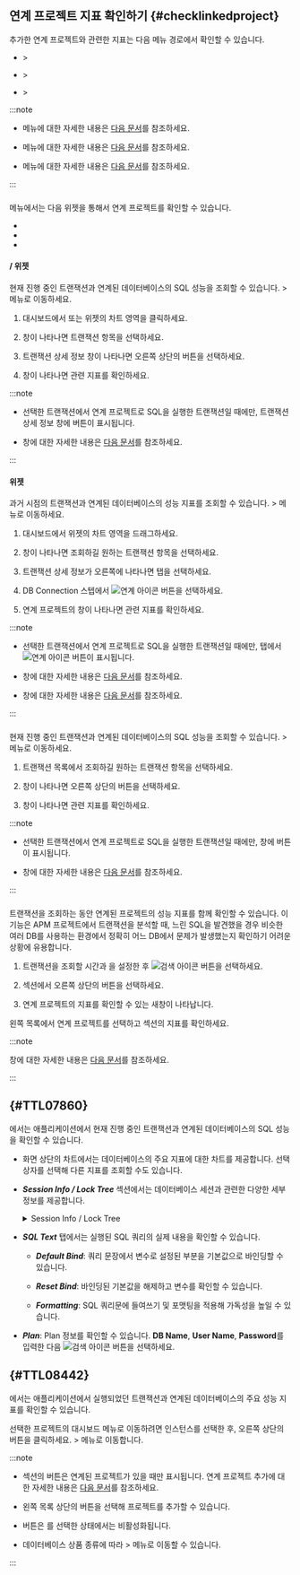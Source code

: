 ## 연계 프로젝트 지표 확인하기 {#checklinkedproject}

추가한 연계 프로젝트와 관련한 지표는 다음 메뉴 경로에서 확인할 수 있습니다. 

* <Cmdname sid="side_dashboard" className="uitext" /> &gt; <Cmdname sid="side_appDashboard" className="uitext" />

* <Cmdname sid="side_dashboard" className="uitext" /> &gt; <Cmdname sid="side_multi_active_tx" className="uitext" />

* <Cmdname sid="side_analysis" className="uitext" /> &gt; <Cmdname sid="side_hitmap" className="uitext" />

:::note

* <Cmdname sid="side_appDashboard" className="uitext" /> 메뉴에 대한 자세한 내용은 [다음 문서](dashboard-intro)를 참조하세요.

* <Cmdname sid="side_multi_active_tx" className="uitext" /> 메뉴에 대한 자세한 내용은 [다음 문서](dashboard-active-transaction)를 참조하세요.

* <Cmdname sid="side_hitmap" className="uitext" /> 메뉴에 대한 자세한 내용은 [다음 문서](analysis-hitmap)를 참조하세요.

:::

### <Cmdname sid="side_appDashboard" />

<Cmdname sid="side_appDashboard" className="uitext" /> 메뉴에서는 다음 위젯을 통해서 연계 프로젝트를 확인할 수 있습니다.

* <Cmdname sid="AA001" className="uitext" />

* <Cmdname sid="AA002" className="uitext" />

* <Cmdname sid="AA005" className="uitext" />

#### <Cmdname sid="AA001" /> / <Cmdname sid="AA002" /> 위젯

현재 진행 중인 트랜잭션과 연계된 데이터베이스의 SQL 성능을 조회할 수 있습니다. <Cmdname sid="side_dashboard" className="uitext" /> &gt; <Cmdname sid="side_appDashboard" className="uitext" /> 메뉴로 이동하세요.

<ImgLang img="linked-projects-check-widget-01.png" desc="Correlated project" />

<ImgLang img="linked-projects-check-widget-02.png" desc="Correlated project" />

1. 대시보드에서 <Cmdname sid="AA001" className="uitext" /> 또는 <Cmdname sid="AA002" className="uitext" /> 위젯의 차트 영역을 클릭하세요.

1. <Cmdname sid="acttx" className="uitext" /> 창이 나타나면 트랜잭션 항목을 선택하세요.

1. 트랜잭션 상세 정보 창이 나타나면 오른쪽 상단의 <Cmdname sid="BTN08518" className="uitext" /> 버튼을 선택하세요.

1. <Cmdname sid="TTL07860" className="uitext" /> 창이 나타나면 관련 지표를 확인하세요.

:::note

* 선택한 트랜잭션에서 연계 프로젝트로 SQL을 실행한 트랜잭션일 때에만, 트랜잭션 상세 정보 창에 <Cmdname sid="BTN08518" className="uitext" /> 버튼이 표시됩니다.

* <Cmdname sid="TTL07860" className="uitext" /> 창에 대한 자세한 내용은 [다음 문서](#TTL07860)를 참조하세요.

:::

#### <Cmdname sid="AA005" /> 위젯

과거 시점의 트랜잭션과 연계된 데이터베이스의 성능 지표를 조회할 수 있습니다. <Cmdname sid="side_dashboard" className="uitext" /> &gt; <Cmdname sid="side_appDashboard" className="uitext" /> 메뉴로 이동하세요.

<ImgLang img="linked-projects-check-widget-03.png" desc="Correlated project" />

<ImgLang img="linked-projects-check-widget-04.png" desc="Correlated project" />

1. 대시보드에서 <Cmdname sid="AA005" className="uitext" /> 위젯의 차트 영역을 드래그하세요.

1. <Cmdname sid="TTL06209" className="uitext" /> 창이 나타나면 조회하길 원하는 트랜잭션 항목을 선택하세요.

1. 트랜잭션 상세 정보가 오른쪽에 나타나면 <Cmdname sid="TTL06126" className="uitext" /> 탭을 선택하세요.

1. DB Connection 스텝에서 ![연계 아이콘](/img/ic-correlations.svg) 버튼을 선택하세요.

1. 연계 프로젝트의 <Cmdname sid="TTL08442" className="uitext" /> 창이 나타나면 관련 지표를 확인하세요.

:::note

* 선택한 트랜잭션에서 연계 프로젝트로 SQL을 실행한 트랜잭션일 때에만, <Cmdname sid="TTL06126" className="uitext" /> 탭에서 ![연계 아이콘](/img/ic-correlations.svg) 버튼이 표시됩니다.

* <Cmdname sid="TTL08442" className="uitext" /> 창에 대한 자세한 내용은 [다음 문서](#TTL08442)를 참조하세요.

* <Cmdname sid="TTL06209" className="uitext" /> 창에 대한 자세한 내용은 [다음 문서](dashboard-hitmap-trace)를 참조하세요.

:::

### <Cmdname sid="side_multi_active_tx" />

현재 진행 중인 트랜잭션과 연계된 데이터베이스의 SQL 성능을 조회할 수 있습니다. <Cmdname sid="side_dashboard" className="uitext" /> &gt; <Cmdname sid="side_multi_active_tx" className="uitext" /> 메뉴로 이동하세요.

<ImgLang img="linked-projects-check-widget-05.png" desc="Correlated project" />

1. 트랜잭션 목록에서 조회하길 원하는 트랜잭션 항목을 선택하세요.

1. <Cmdname sid="acttx" className="uitext" /> 창이 나타나면 오른쪽 상단의 <Cmdname sid="BTN08518" className="uitext" /> 버튼을 선택하세요.

1. <Cmdname sid="TTL07860" className="uitext" /> 창이 나타나면 관련 지표를 확인하세요.

:::note

* 선택한 트랜잭션에서 연계 프로젝트로 SQL을 실행한 트랜잭션일 때에만, <Cmdname sid="acttx" className="uitext" /> 창에 <Cmdname sid="BTN08518" className="uitext" /> 버튼이 표시됩니다.

* <Cmdname sid="TTL07860" className="uitext" /> 창에 대한 자세한 내용은 [다음 문서](#TTL07860)를 참조하세요.

:::


### <Cmdname sid="side_hitmap" />

트랜잭션을 조회하는 동안 연계된 프로젝트의 성능 지표를 함께 확인할 수 있습니다. 이 기능은 APM 프로젝트에서 트랜잭션을 분석할 때, 느린 SQL을 발견했을 경우 비슷한 여러 DB를 사용하는 환경에서 정확히 어느 DB에서 문제가 발생했는지 확인하기 어려운 상황에 유용합니다.

<ImgLang img="linked-project-db-hitmap.png" desc="Hitmap" />

1. 트랜잭션을 조회할 시간과 <Cmdname sid="application" className="uitext" />을 설정한 후 ![검색 아이콘](/img/ico-btn-search.png) 버튼을 선택하세요.

1. <Cmdname sid="hitmap_transaction" className="uitext" /> 섹션에서 오른쪽 상단의 <Cmdname sid="BTN08519" className="uitext" /> 버튼을 선택하세요.

1. 연계 프로젝트의 지표를 확인할 수 있는 새창이 나타납니다.

    <ImgLang img="linked-project-db-instance-dahboard.png" desc="Correlated project" />

왼쪽 목록에서 연계 프로젝트를 선택하고 <Cmdname sid="TTL08442" className="uitext" /> 섹션의 지표를 확인하세요. 

:::note

<Cmdname sid="TTL08442" className="uitext" /> 창에 대한 자세한 내용은 [다음 문서](#TTL08442)를 참조하세요.

:::

## <Cmdname sid="TTL07860" /> {#TTL07860}

<Cmdname sid="TTL07860" className="uitext" />에서는 애플리케이션에서 현재 진행 중인 트랜잭션과 연계된 데이터베이스의 SQL 성능을 확인할 수 있습니다.

<ImgLang img="linked-projects-database-info.png" desc="연계 데이터베이스 정보" />

* 화면 상단의 차트에서는 데이터베이스의 주요 지표에 대한 차트를 제공합니다. 선택 상자를 선택해 다른 지표를 조회할 수도 있습니다.

* ***Session Info / Lock Tree*** 섹션에서는 데이터베이스 세션과 관련한 다양한 세부 정보를 제공합니다.

  <details>

  <summary>Session Info / Lock Tree</summary>
  
  * ***query_hash***: 실행 중인 SQL 쿼리의 고유 해시 값입니다.

  * ***user***: 데이터베이스에 연결된 사용자 이름입니다.

  * ***db***: 연결된 데이터베이스 이름입니다.

  * ***runtime***: 해당 세션이 실행된 시간(밀리초 단위)입니다.

  * ***query_param***: 쿼리에서 사용된 매개변수입니다.

  * ***thread_id***: 이 세션과 연결된 스레드의 고유 식별자입니다.

  * ***name***: 해당 세션과 관련된 이름입니다.

  * ***rows***: 실행된 쿼리에서 처리된 행(row)의 수입니다.

  * ***state***: 해당 세션의 상태입니다.

  * ***id***: 현재 세션의 고유 식별자입니다.

  * ***host***: 데이터베이스가 실행 중인 서버의 IP 주소입니다.

  * ***command***: 현재 실행 중인 명령어 또는 작업을 나타냅니다.

  * ***os_id***: 운영 체제에서 사용되는 해당 세션의 ID입니다.

  * ***type***: 해당 세션의 유형입니다.

  * ***connection_type***: 데이터베이스 연결의 유형입니다.

  * ***time***: 해당 세션이 시작된 시간입니다.

  * ***oid***: 해당 세션이 속한 인스턴스(에이전트)의 고유 ID입니다.
  
  </details>

* ***SQL Text*** 탭에서는 실행된 SQL 쿼리의 실제 내용을 확인할 수 있습니다.

  * ***Default Bind***: 쿼리 문장에서 변수로 설정된 부분을 기본값으로 바인딩할 수 있습니다.

  * ***Reset Bind***: 바인딩된 기본값을 해제하고 변수를 확인할 수 있습니다.

  * ***Formatting***: SQL 쿼리문에 들여쓰기 및 포맷팅을 적용해 가독성을 높일 수 있습니다.

* ***Plan***: Plan 정보를 확인할 수 있습니다. **DB Name**, **User Name**, **Password**를 입력한 다음 ![검색 아이콘](/img/ico-btn-search.png) 버튼을 선택하세요.

## <Cmdname sid="TTL08442" /> {#TTL08442}

<Cmdname sid="TTL08442" className="uitext" />에서는 애플리케이션에서 실행되었던 트랜잭션과 연계된 데이터베이스의 주요 성능 지표를 확인할 수 있습니다.

<ImgLang img="linked-project-db-instance-dahboard-select-instance.png" desc="Correlated project" />

선택한 프로젝트의 대시보드 메뉴로 이동하려면 인스턴스를 선택한 후, 오른쪽 상단의 <Cmdname sid="BTN08444" className="uitext" /> 버튼을 클릭하세요. <Cmdname sid="side_dashboard" className="uitext" /> &gt; <Cmdname sid="side_dbMonitoring" className="uitext" /> 메뉴로 이동합니다.

:::note

* <Cmdname sid="hitmap_transaction" className="uitext" /> 섹션의 <Cmdname sid="BTN08519" className="uitext" /> 버튼은 연계된 프로젝트가 있을 때만 표시됩니다. 연계 프로젝트 추가에 대한 자세한 내용은 [다음 문서](#addlinkproject)를 참조하세요.

* 왼쪽 <Cmdname sid="TTL07151" className="uitext" /> 목록 상단의 <Cmdname sid="add" className="uitext" /> 버튼을 선택해 프로젝트를 추가할 수 있습니다.

* <Cmdname sid="BTN08444" className="uitext" /> 버튼은 <Cmdname sid="all" className="uitext" />를 선택한 상태에서는 비활성화됩니다.

  <ImgLang img="linked-project-db-instance-dahboard-not-allowed-btn.png" desc="인스턴스 대시보드" />

* 데이터베이스 상품 종류에 따라 <Cmdname sid="side_analysis" className="uitext" /> &gt; <Cmdname sid="side_dbTrend" className="uitext" /> 메뉴로 이동할 수 있습니다.

:::